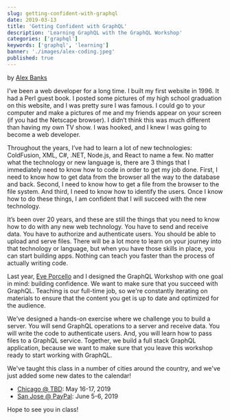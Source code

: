 ```yaml
---
slug: getting-confident-with-graphql
date: 2019-03-13
title: 'Getting Confident with GraphQL'
description: 'Learning GraphQL with the GraphQL Workshop'
categories: ['graphql']
keywords: ['graphql', 'learning']
banner: './images/alex-coding.jpeg'
published: true
---
```


by [Alex Banks](https://twitter.com/moontahoe)

I’ve been a web developer for a long time. I built my first website in 1996. It had a Perl guest book. I posted some pictures of my high school graduation on this website, and I was pretty sure I was famous. I could go to your computer and make a pictures of me and my friends appear on your screen (if you had the Netscape browser). I didn’t think this was much different than having my own TV show. I was hooked, and I knew I was going to become a web developer.

Throughout the years, I’ve had to learn a lot of new technologies: ColdFusion, XML, C#, .NET, Node.js, and React to name a few. No matter what the technology or new language is, there are 3 things that I immediately need to know how to code in order to get my job done. First, I need to know how to get data from the browser all the way to the database and back. Second, I need to know how to get a file from the browser to the file system. And third, I need to know how to identify the users. Once I know how to do these things, I am confident that I will succeed with the new technology.

It’s been over 20 years, and these are still the things that you need to know how to do with any new web technology. You have to send and receive data. You have to authorize and authenticate users. You should be able to upload and serve files. There will be a lot more to learn on your journey into that technology or language, but when you have those skills in place, you can start building apps. Nothing can teach you faster than the process of actually writing code.

Last year, [Eve Porcello](https://www.twitter.com/eveporcello) and I designed the GraphQL Workshop with one goal in mind: building confidence. We want to make sure that you succeed with GraphQL. Teaching is our full-time job, so we're constantly iterating on materials to ensure that the content you get is up to date and optimized for the audience. 

We’ve designed a hands-on exercise where we challenge you to build a server. You will send GraphQL operations to a server and receive data. You will write the code to authenticate users. And, you will learn how to pass files to a GraphQL service. Together, we build a full stack GraphQL application, because we want to make sure that you leave this workshop ready to start working with GraphQL.

We've taught this class in a number of cities around the country, and we've just added some new dates to the calendar!

* [Chicago @ TBD](https://ti.to/moonhighway/graphql-chicago): May 16-17, 2019
* [San Jose @ PayPal](https://ti.to/moonhighway/graphql-san-jose): June 5-6, 2019

Hope to see you in class!


